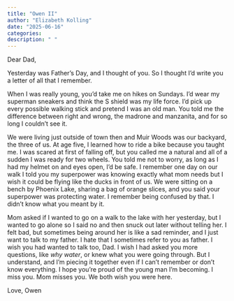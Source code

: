```yaml
---
title: "Owen II"
author: "Elizabeth Kolling"
date: "2025-06-16"
categories: 
description: " "
---
```


Dear Dad, 

Yesterday was Father's Day, and I thought of you. So I thought I’d write you a letter of all that I remember.

When I was really young, you’d take me on hikes on Sundays. I’d wear my superman sneakers and think the S shield was my life force. I’d pick up every possible walking stick and pretend I was an old man. You told me the difference between right and wrong, the madrone and manzanita, and for so long I couldn’t see it.

We were living just outside of town then and Muir Woods was our backyard, the three of us. At age five, I learned how to ride a bike because you taught me. I was scared at first of falling off, but you called me a natural and all of a sudden I was ready for two wheels. You told me not to worry, as long as I had my helmet on and eyes open, I’d be safe. I remember one day on our walk I told you my superpower was knowing exactly what mom needs but I wish it could be flying like the ducks in front of us. We were sitting on a bench by Phoenix Lake, sharing a bag of orange slices, and you said your superpower was protecting water. I remember being confused by that. I didn’t know what you meant by it. 

Mom asked if I wanted to go on a walk to the lake with her yesterday, but I wanted to go alone so I said no and then snuck out later without telling her. I felt bad, but sometimes being around her is like a sad reminder, and I just want to talk to my father. I hate that I sometimes refer to you as father. I wish you had wanted to talk too, Dad. I wish I had asked you more questions, like *why water*, or knew what you were going through. But I understand, and I’m piecing it together even if I can't remember or don't know everything. I hope you're proud of the young man I'm becoming. I miss you. Mom misses you. We both wish you were here. 


Love,
Owen
